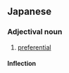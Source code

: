 ==Japanese==
{{ja-kanjitab|ゆう|せん|てき|yomi=on}}

===Adjectival noun===
{{ja-adj|infl=na|ゆうせんてき}}

# [[preferential]]

====Inflection====
{{ja-na|ゆうせんてき}}